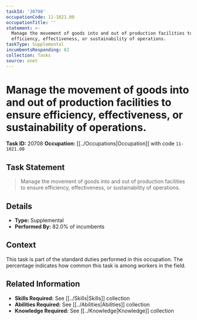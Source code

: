 ```yaml
---
taskId: '20708'
occupationCode: 11-1021.00
occupationTitle: ''
statement: >-
  Manage the movement of goods into and out of production facilities to ensure
  efficiency, effectiveness, or sustainability of operations.
taskType: Supplemental
incumbentsResponding: 82
collection: Tasks
source: onet
---
```

# Manage the movement of goods into and out of production facilities to ensure efficiency, effectiveness, or sustainability of operations.

**Task ID:** 20708
**Occupation:** [[../Occupations|Occupation]] with code `11-1021.00`

## Task Statement

> Manage the movement of goods into and out of production facilities to ensure efficiency, effectiveness, or sustainability of operations.

## Details

- **Type:** Supplemental
- **Performed By:** 82.0% of incumbents

## Context

This task is part of the standard duties performed in this occupation. The percentage indicates how common this task is among workers in the field.

## Related Information

- **Skills Required:** See [[../Skills|Skills]] collection
- **Abilities Required:** See [[../Abilities|Abilities]] collection
- **Knowledge Required:** See [[../Knowledge|Knowledge]] collection

